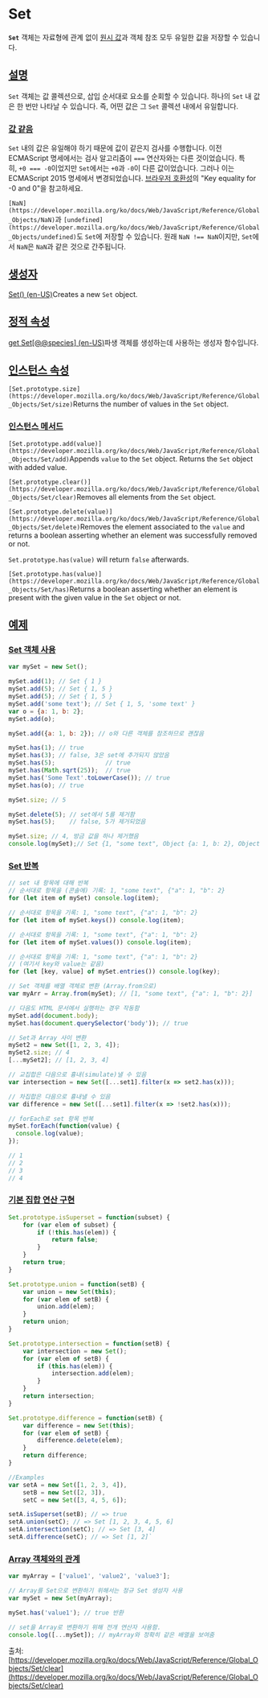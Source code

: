 # Set

**`Set`** 객체는 자료형에 관계 없이 [원시 값](https://developer.mozilla.org/ko/docs/Glossary/Primitive)과 객체 참조 모두 유일한 값을 저장할 수 있습니다.

## [설명](https://developer.mozilla.org/ko/docs/Web/JavaScript/Reference/Global_Objects/Set#%EC%84%A4%EB%AA%85)

`Set` 객체는 값 콜렉션으로, 삽입 순서대로 요소를 순회할 수 있습니다. 하나의 `Set` 내 값은 한 번만 나타날 수 있습니다. 즉, 어떤 값은 그 `Set` 콜렉션 내에서 유일합니다.

### [값 같음](https://developer.mozilla.org/ko/docs/Web/JavaScript/Reference/Global_Objects/Set#%EA%B0%92_%EA%B0%99%EC%9D%8C)

`Set` 내의 값은 유일해야 하기 때문에 값이 같은지 검사를 수행합니다. 이전 ECMAScript 명세에서는 검사 알고리즘이 `===` 연산자와는 다른 것이었습니다. 특히, `+0 === -0`이었지만 `Set`에서는 `+0`과 `-0`이 다른 값이었습니다. 그러나 이는 ECMAScript 2015 명세에서 변경되었습니다. [브라우저 호환성](https://developer.mozilla.org/ko/docs/Web/JavaScript/Reference/Global_Objects/Set#%EB%B8%8C%EB%9D%BC%EC%9A%B0%EC%A0%80_%ED%98%B8%ED%99%98%EC%84%B1)의 "Key equality for -0 and 0"을 참고하세요.

`[NaN](https://developer.mozilla.org/ko/docs/Web/JavaScript/Reference/Global_Objects/NaN)`과 `[undefined](https://developer.mozilla.org/ko/docs/Web/JavaScript/Reference/Global_Objects/undefined)`도 `Set`에 저장할 수 있습니다. 원래 `NaN !== NaN`이지만, `Set`에서 `NaN`은 `NaN`과 같은 것으로 간주됩니다.

## [생성자](https://developer.mozilla.org/ko/docs/Web/JavaScript/Reference/Global_Objects/Set#%EC%83%9D%EC%84%B1%EC%9E%90)

[Set() (en-US)](https://developer.mozilla.org/en-US/docs/Web/JavaScript/Reference/Global_Objects/Set/Set)Creates a new `Set` object.

## [정적 속성](https://developer.mozilla.org/ko/docs/Web/JavaScript/Reference/Global_Objects/Set#%EC%A0%95%EC%A0%81_%EC%86%8D%EC%84%B1)

[get Set[@@species] (en-US)](https://developer.mozilla.org/en-US/docs/Web/JavaScript/Reference/Global_Objects/Set/@@species)파생 객체를 생성하는데 사용하는 생성자 함수입니다.

## [인스턴스 속성](https://developer.mozilla.org/ko/docs/Web/JavaScript/Reference/Global_Objects/Set#%EC%9D%B8%EC%8A%A4%ED%84%B4%EC%8A%A4_%EC%86%8D%EC%84%B1)

`[Set.prototype.size](https://developer.mozilla.org/ko/docs/Web/JavaScript/Reference/Global_Objects/Set/size)`Returns the number of values in the `Set` object.

### [인스턴스 메서드](https://developer.mozilla.org/ko/docs/Web/JavaScript/Reference/Global_Objects/Set#%EC%9D%B8%EC%8A%A4%ED%84%B4%EC%8A%A4_%EB%A9%94%EC%84%9C%EB%93%9C)

`[Set.prototype.add(value)](https://developer.mozilla.org/ko/docs/Web/JavaScript/Reference/Global_Objects/Set/add)`Appends `value` to the `Set` object. Returns the `Set` object with added value.

`[Set.prototype.clear()](https://developer.mozilla.org/ko/docs/Web/JavaScript/Reference/Global_Objects/Set/clear)`Removes all elements from the `Set` object.

`[Set.prototype.delete(value)](https://developer.mozilla.org/ko/docs/Web/JavaScript/Reference/Global_Objects/Set/delete)`Removes the element associated to the `value` and returns a boolean asserting whether an element was successfully removed or not.

`Set.prototype.has(value)` will return `false` afterwards.

`[Set.prototype.has(value)](https://developer.mozilla.org/ko/docs/Web/JavaScript/Reference/Global_Objects/Set/has)`Returns a boolean asserting whether an element is present with the given value in the `Set` object or not.

## [예제](https://developer.mozilla.org/ko/docs/Web/JavaScript/Reference/Global_Objects/Set#%EC%98%88%EC%A0%9C)

### [Set 객체 사용](https://developer.mozilla.org/ko/docs/Web/JavaScript/Reference/Global_Objects/Set#set_%EA%B0%9D%EC%B2%B4_%EC%82%AC%EC%9A%A9)

```jsx
var mySet = new Set();

mySet.add(1); // Set { 1 }
mySet.add(5); // Set { 1, 5 }
mySet.add(5); // Set { 1, 5 }
mySet.add('some text'); // Set { 1, 5, 'some text' }
var o = {a: 1, b: 2};
mySet.add(o);

mySet.add({a: 1, b: 2}); // o와 다른 객체를 참조하므로 괜찮음

mySet.has(1); // true
mySet.has(3); // false, 3은 set에 추가되지 않았음
mySet.has(5);              // true
mySet.has(Math.sqrt(25));  // true
mySet.has('Some Text'.toLowerCase()); // true
mySet.has(o); // true

mySet.size; // 5

mySet.delete(5); // set에서 5를 제거함
mySet.has(5);    // false, 5가 제거되었음

mySet.size; // 4, 방금 값을 하나 제거했음
console.log(mySet);// Set {1, "some text", Object {a: 1, b: 2}, Object {a: 1, b: 2}}`
```

### [Set 반복](https://developer.mozilla.org/ko/docs/Web/JavaScript/Reference/Global_Objects/Set#set_%EB%B0%98%EB%B3%B5)

```jsx
// set 내 항목에 대해 반복
// 순서대로 항목을 (콘솔에) 기록: 1, "some text", {"a": 1, "b": 2}
for (let item of mySet) console.log(item);

// 순서대로 항목을 기록: 1, "some text", {"a": 1, "b": 2}
for (let item of mySet.keys()) console.log(item);

// 순서대로 항목을 기록: 1, "some text", {"a": 1, "b": 2}
for (let item of mySet.values()) console.log(item);

// 순서대로 항목을 기록: 1, "some text", {"a": 1, "b": 2}
// (여기서 key와 value는 같음)
for (let [key, value] of mySet.entries()) console.log(key);

// Set 객체를 배열 객체로 변환 (Array.from으로)
var myArr = Array.from(mySet); // [1, "some text", {"a": 1, "b": 2}]

// 다음도 HTML 문서에서 실행하는 경우 작동함
mySet.add(document.body);
mySet.has(document.querySelector('body')); // true

// Set과 Array 사이 변환
mySet2 = new Set([1, 2, 3, 4]);
mySet2.size; // 4
[...mySet2]; // [1, 2, 3, 4]

// 교집합은 다음으로 흉내(simulate)낼 수 있음
var intersection = new Set([...set1].filter(x => set2.has(x)));

// 차집합은 다음으로 흉내낼 수 있음
var difference = new Set([...set1].filter(x => !set2.has(x)));

// forEach로 set 항목 반복
mySet.forEach(function(value) {
  console.log(value);
});

// 1
// 2
// 3
// 4
```

### [기본 집합 연산 구현](https://developer.mozilla.org/ko/docs/Web/JavaScript/Reference/Global_Objects/Set#%EA%B8%B0%EB%B3%B8_%EC%A7%91%ED%95%A9_%EC%97%B0%EC%82%B0_%EA%B5%AC%ED%98%84)

```jsx
Set.prototype.isSuperset = function(subset) {
    for (var elem of subset) {
        if (!this.has(elem)) {
            return false;
        }
    }
    return true;
}

Set.prototype.union = function(setB) {
    var union = new Set(this);
    for (var elem of setB) {
        union.add(elem);
    }
    return union;
}

Set.prototype.intersection = function(setB) {
    var intersection = new Set();
    for (var elem of setB) {
        if (this.has(elem)) {
            intersection.add(elem);
        }
    }
    return intersection;
}

Set.prototype.difference = function(setB) {
    var difference = new Set(this);
    for (var elem of setB) {
        difference.delete(elem);
    }
    return difference;
}

//Examples
var setA = new Set([1, 2, 3, 4]),
    setB = new Set([2, 3]),
    setC = new Set([3, 4, 5, 6]);

setA.isSuperset(setB); // => true
setA.union(setC); // => Set [1, 2, 3, 4, 5, 6]
setA.intersection(setC); // => Set [3, 4]
setA.difference(setC); // => Set [1, 2]`
```

### [Array 객체와의 관계](https://developer.mozilla.org/ko/docs/Web/JavaScript/Reference/Global_Objects/Set#array_%EA%B0%9D%EC%B2%B4%EC%99%80%EC%9D%98_%EA%B4%80%EA%B3%84)

```jsx
var myArray = ['value1', 'value2', 'value3'];

// Array를 Set으로 변환하기 위해서는 정규 Set 생성자 사용
var mySet = new Set(myArray);

mySet.has('value1'); // true 반환

// set을 Array로 변환하기 위해 전개 연산자 사용함.
console.log([...mySet]); // myArray와 정확히 같은 배열을 보여줌
```

출처: [https://developer.mozilla.org/ko/docs/Web/JavaScript/Reference/Global_Objects/Set/clear](https://developer.mozilla.org/ko/docs/Web/JavaScript/Reference/Global_Objects/Set/clear)
